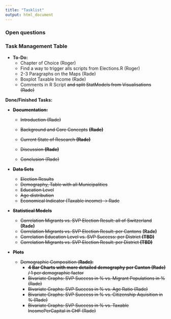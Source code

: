 ```yaml
---
title: "Tasklist"
output: html_document
---
```


### Open questions

### Task Management Table

-   **To-Do:**
    -   Chapter of Choice (Roger)
    -   Find a way to trigger alls scripts from Elections.R (Roger)
    -   2-3 Paragraphs on the Maps (Rade)
    -   Boxplot Taxable Income (Rade)
    -   Comments in R Script ~~and split StatModels from Visualisations (Rade)~~

**Done/Finished Tasks:**

-   ~~**Documentation:**~~

    -   ~~Introduction (Rade)~~

    -   ~~Background and Core Concepts~~ ~~**(Rade)**~~

    -   ~~Current State of Research **(Rade)**~~

    -   ~~Discussion **(Rade)**~~

    -   ~~Conclusion (Rade)~~

-   ~~**Data Sets**~~

    -   ~~Election Results~~
    -   ~~Demography, Table with all Municipalities~~
    -   ~~Education Level~~
    -   ~~Age distribution~~
    -   ~~Economical Indicator (Taxable income) -\> Rade~~

-   ~~**Statistical Models**~~

    -   ~~Correlation Migrants vs. SVP Election Result: all of Switzerland~~ **(Rade)**
    -   ~~Correlation Migrants vs. SVP Election Result: per Cantons~~ **(Rade)**
    -   ~~Correlation Education Level vs. SVP Success: per District **(TBD)**~~
    -   ~~Correlation Migrants vs. SVP Election Result: per District **(TBD)**~~

-   ~~**Plots**~~

    -   ~~Demographic Composition (**Rade):**~~
        -   ~~**4 Bar Charts with more detailed demography per Canton (Rade)** / 1 per demographic factor~~
        -   ~~Bivariate Graphs: SVP Success in % vs. Migrant Populations in % (Rade)~~
        -   ~~Bivariate Graphs: SVP Success in % vs. Age Ratio (Rade)~~
        -   ~~Bivariate Graphs: SVP Success in % vs. Citizenship Aquisition in % (Rade)~~
        -   ~~Bivariate Graphs: SVP Success in % vs. Taxable IncomePerCapital in CHF (Rade)~~
